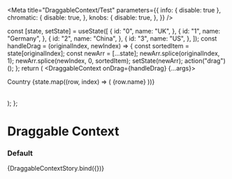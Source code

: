

<Meta
  title="DraggableContext/Test"
  parameters={{
    info: { disable: true },
    chromatic: {
      disable: true,
    },
    knobs: {
      disable: true,
    },
  }}
/>

  const [state, setState] = useState([
    {
      id: "0",
      name: "UK",
    },
    {
      id: "1",
      name: "Germany",
    },
    {
      id: "2",
      name: "China",
    },
    {
      id: "3",
      name: "US",
    },
  ]);
  const handleDrag = (originalIndex, newIndex) => {
    const sortedItem = state[originalIndex];
    const newArr = [...state];
    newArr.splice(originalIndex, 1);
    newArr.splice(newIndex, 0, sortedItem);
    setState(newArr);
    action("drag")();
  };
  return (
    <DraggableContext onDrag={handleDrag} {...args}>
      <div>
        <Table tbody={false}>
          <thead>
            <TableRow as="header">
              <TableHeader />
              <TableHeader>Country</TableHeader>
            </TableRow>
          </thead>
          <tbody>
            {state.map((row, index) => (
              <TableRow key={row.id} uniqueID={row.id} index={index}>
                <TableCell>{row.name}</TableCell>
              </TableRow>
            ))}
          </tbody>
        </Table>
      </div>
    </DraggableContext>
  );
};

# Draggable Context

### Default

<Preview>
  <Story
    name="default"
    args={{
      autoScroll: true,
    }}
  >
    {DraggableContextStory.bind({})}
  </Story>
</Preview>
